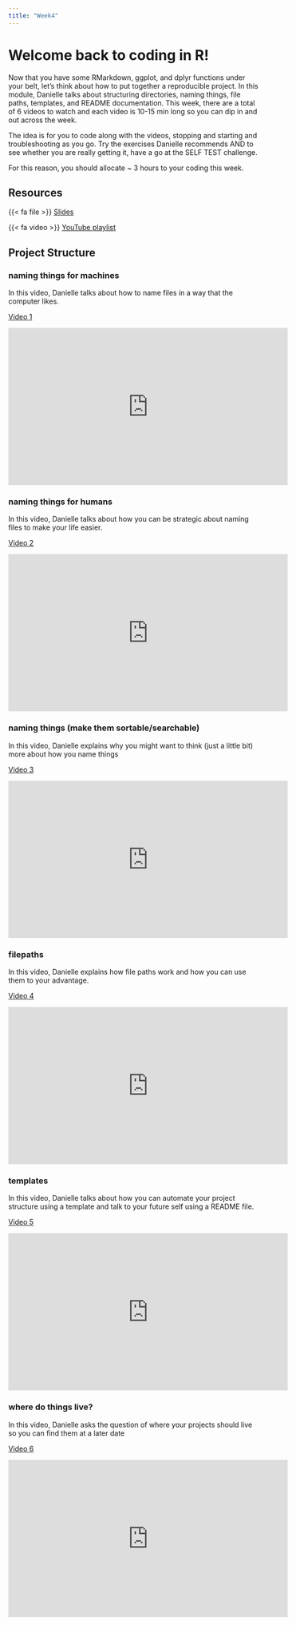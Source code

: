 ```yaml
---
title: "Week4"
---
```


# Welcome back to coding in R! 

Now that you have some RMarkdown, ggplot, and dplyr functions under your belt, let's think about how to put together a reproducible project. In this module, Danielle talks about structuring directories, naming things, file paths, templates, and README documentation. This week, there are a total of 6 videos to watch and each video is 10-15 min long so you can dip in and out across the week. 

The idea is for you to code along with the videos, stopping and starting and troubleshooting as you go. Try the exercises Danielle recommends AND to see whether you are really getting it, have a go at the SELF TEST challenge.

For this reason, you should allocate ~ 3 hours to your coding this week. 


## Resources

{{< fa file >}} [Slides](https://slides.djnavarro.net/project-structure/#1)


{{< fa video >}} [YouTube playlist](https://www.youtube.com/playlist?list=PLRPB0ZzEYegPiBteC2dRn95TX9YefYFyy)



## Project Structure

### naming things for machines

In this video, Danielle talks about how to name files in a way that the computer likes. 

[Video 1](https://www.youtube.com/watch?v=u6MiDFvAs9w&list=PLRPB0ZzEYegPiBteC2dRn95TX9YefYFyy)

<iframe width="560" height="315" src="https://www.youtube.com/embed/u6MiDFvAs9w?si=1x9Bp-Yaa-wWVJDD" title="YouTube video player" frameborder="0" allow="accelerometer; autoplay; clipboard-write; encrypted-media; gyroscope; picture-in-picture; web-share" referrerpolicy="strict-origin-when-cross-origin" allowfullscreen></iframe>

### naming things for humans

In this video, Danielle talks about how you can be strategic about naming files to make your life easier.  

[Video 2](https://www.youtube.com/watch?v=qyO2yikrGug&list=PLRPB0ZzEYegPiBteC2dRn95TX9YefYFyy&index=2)

<iframe width="560" height="315" src="https://www.youtube.com/embed/qyO2yikrGug?si=6NMN0n-EVyg1EMdt" title="YouTube video player" frameborder="0" allow="accelerometer; autoplay; clipboard-write; encrypted-media; gyroscope; picture-in-picture; web-share" referrerpolicy="strict-origin-when-cross-origin" allowfullscreen></iframe>

### naming things (make them sortable/searchable)

In this video, Danielle explains why you might want to think (just a little bit) more about how you name things

[Video 3](https://www.youtube.com/watch?v=vQl8CIU67WU&list=PLRPB0ZzEYegPiBteC2dRn95TX9YefYFyy&index=3)

<iframe width="560" height="315" src="https://www.youtube.com/embed/vQl8CIU67WU?si=lIuIucossVmu-G2R" title="YouTube video player" frameborder="0" allow="accelerometer; autoplay; clipboard-write; encrypted-media; gyroscope; picture-in-picture; web-share" referrerpolicy="strict-origin-when-cross-origin" allowfullscreen></iframe>

### filepaths

In this video, Danielle explains how file paths work and how you can use them to your advantage. 

[Video 4](https://www.youtube.com/watch?v=y6LUQLUEV8g&list=PLRPB0ZzEYegPiBteC2dRn95TX9YefYFyy&index=4)

<iframe width="560" height="315" src="https://www.youtube.com/embed/y6LUQLUEV8g?si=LEHamoqpGqCzkfzZ" title="YouTube video player" frameborder="0" allow="accelerometer; autoplay; clipboard-write; encrypted-media; gyroscope; picture-in-picture; web-share" referrerpolicy="strict-origin-when-cross-origin" allowfullscreen></iframe>

### templates

In this video, Danielle talks about how you can automate your project structure using a template and talk to your future self using a README file.

[Video 5](https://www.youtube.com/watch?v=zBInvQQEhuY&list=PLRPB0ZzEYegPiBteC2dRn95TX9YefYFyy&index=5)

<iframe width="560" height="315" src="https://www.youtube.com/embed/zBInvQQEhuY?si=u8pXLdNFeluCTa7e" title="YouTube video player" frameborder="0" allow="accelerometer; autoplay; clipboard-write; encrypted-media; gyroscope; picture-in-picture; web-share" referrerpolicy="strict-origin-when-cross-origin" allowfullscreen></iframe>

### where do things live?

In this video, Danielle asks the question of where your projects should live so you can find them at a later date

[Video 6](https://www.youtube.com/watch?v=q8cMQOt-V0Q&list=PLRPB0ZzEYegPiBteC2dRn95TX9YefYFyy&index=6)

<iframe width="560" height="315" src="https://www.youtube.com/embed/q8cMQOt-V0Q?si=YnwkgHF4aMyVYWal" title="YouTube video player" frameborder="0" allow="accelerometer; autoplay; clipboard-write; encrypted-media; gyroscope; picture-in-picture; web-share" referrerpolicy="strict-origin-when-cross-origin" allowfullscreen></iframe>

